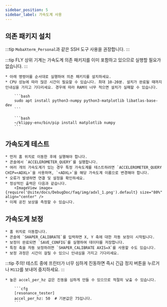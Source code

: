 ```yaml
---
sidebar_position: 5
sidebar_label: 가속도계 사용
---
```




## 의존 패키지 설치

:::tip
`MobaXterm_Personal`과 같은 SSH 도구 사용을 권장합니다.
:::

:::tip
FLY 상위 기계는 가속도계 의존 패키지를 이미 포함하고 있으므로 실행할 필요가 없습니다.
:::

    * 아래 명령어를 순서대로 실행하여 의존 패키지를 설치하세요.
    * CPU 성능에 따라 많은 시간이 필요할 수 있습니다. 최대 10-20분. 설치가 완료될 때까지 인내심을 가지고 기다리세요. 경우에 따라 RAM이 너무 적으면 설치가 실패할 수 있습니다.

        ```bash
        sudo apt install python3-numpy python3-matplotlib libatlas-base-dev
        ```

        ```bash
        ~/klippy-env/bin/pip install matplotlib numpy
        ```

## 가속도계 테스트

    * 먼저 홈 위치로 이동한 후에 실행해야 합니다.
    * 콘솔에서 `ACCELEROMETER_QUERY`를 실행합니다.
    * 여러 개의 가속도계가 있는 경우 특정 가속도계를 테스트하려면 `ACCELEROMETER_QUERY CHIP=<ADXL>`을 사용하며, `<ADXL>`을 해당 가속도계 이름으로 변경해야 합니다.
    * 오류가 발생하면 연결 및 설정을 확인하세요.
    * 정상적인 출력은 다음과 같습니다.
        <ImageView image={require('@site/docs/DebugDoc/faq/img/adxl_1.png').default} size="80%" align="center" />
    * 이제 공진 보상을 측정할 수 있습니다.

## 가속도계 보정

    * 홈 위치로 이동합니다.
    * 콘솔에 `SHAPER_CALIBRATE`를 입력하면 X, Y 축에 대한 자동 보정이 시작됩니다.
    * 보정이 완료되면 `SAVE_CONFIG`를 실행하여 데이터를 저장합니다.
    * 특정 축을 자동 보정하려면 `SHAPER_CALIBRATE AXIS=X`를 사용할 수도 있습니다.
    * 보정 과정은 시간이 걸릴 수 있으니 인내심을 가지고 기다리세요.

:::tip
주의! 테스트 중에 프린터가 너무 심하게 진동하면 즉시 긴급 정지 버튼을 누르거나 `M112`를 보내어 중지하세요.
:::


    * 높은 accel_per_hz 값은 진동을 심하게 만들 수 있으므로 적절히 낮출 수 있습니다.

        ```cfg
        [resonance_tester]
        accel_per_hz: 50  # 기본값은 75입니다.
        ```